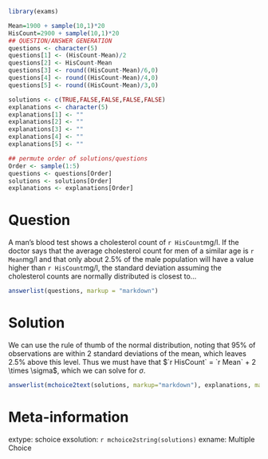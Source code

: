 ```r
library(exams)

Mean=1900 + sample(10,1)*20
HisCount=2900 + sample(10,1)*20
## QUESTION/ANSWER GENERATION
questions <- character(5)
questions[1] <- (HisCount-Mean)/2
questions[2] <- HisCount-Mean
questions[3] <- round((HisCount-Mean)/6,0)
questions[4] <- round((HisCount-Mean)/4,0)
questions[5] <- round((HisCount-Mean)/3,0)

solutions <- c(TRUE,FALSE,FALSE,FALSE,FALSE)
explanations <- character(5)
explanations[1] <- ""
explanations[2] <- ""
explanations[3] <- ""
explanations[4] <- ""
explanations[5] <- ""

## permute order of solutions/questions
Order <- sample(1:5)
questions <- questions[Order]
solutions <- solutions[Order]
explanations <- explanations[Order]  
```

Question
========

A man's blood test shows a cholesterol count of `r HisCount`mg/l. If the doctor says that the average cholesterol count for men of
a similar age is `r Mean`mg/l and that only about 2.5% of the male
population will have a value higher than `r HisCount`mg/l, the standard
deviation assuming the cholesterol counts are normally distributed is
closest to...

```r
answerlist(questions, markup = "markdown")
```

Solution
========

We can use the rule of thumb of the normal distribution, noting that 95% of observations are within 2 standard deviations of the mean, which leaves 2.5% above this level. Thus we must have that $`r HisCount` = `r Mean` + 2 \times \sigma$, which we can solve for $\sigma$.

```r
answerlist(mchoice2text(solutions, markup="markdown"), explanations, markup = "markdown")
```

Meta-information
================
extype: schoice
exsolution: `r mchoice2string(solutions)`
exname: Multiple Choice
